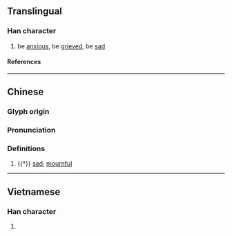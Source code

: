 {{character info/new}}
==Translingual==

===Han character===
{{Han char|rn=61|rad=心|as=05|sn=8|four=91027|canj=PMOB|ids=⿰忄丙}}

# be [[anxious]], be [[grieved]], be [[sad]]

====References====
{{Han ref|kx=0382.220|dkj=10495|dj=0712.120|hdz=42284.030|uh=6032}}

----
==Chinese==
{{zh-forms}}

===Glyph origin===
{{Han etym}}

===Pronunciation===
{{zh-pron
|m=bǐng
|c=bing2
|mc=y
|oc=y
|cat=a
}}

===Definitions===
{{zh-hanzi}}

# {{†}} [[sad]]; [[mournful]]

----

==Vietnamese==

===Han character===
{{vi-readings|rs=心05|reading=biếng}}

# {{defn|lang=vi|sort=心05}}